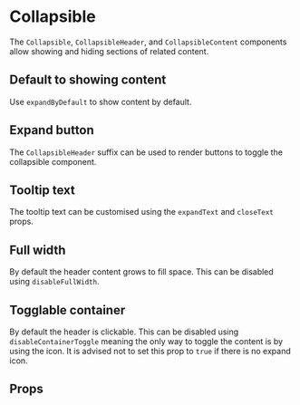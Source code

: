 

# Collapsible

The `Collapsible`, `CollapsibleHeader`, and `CollapsibleContent` components allow showing and hiding sections of related content.

<Canvas withSource="open">
    <Story id="components-collapsible--basic" />
</Canvas>

## Default to showing content

Use `expandByDefault` to show content by default.

<Canvas>
    <Story id="components-collapsible--expanded-by-default" />
</Canvas>

## Expand button

The `CollapsibleHeader` suffix can be used to render buttons to toggle the collapsible component.

<Canvas>
    <Story id="components-collapsible--expand-button" />
</Canvas>

## Tooltip text

The tooltip text can be customised using the `expandText` and `closeText` props.

<Canvas>
    <Story id="components-collapsible--tooltip-text" />
</Canvas>

## Full width

By default the header content grows to fill space. This can be disabled using `disableFullWidth`.

<Canvas>
    <Story id="components-collapsible--full-width" />
</Canvas>

## Togglable container

By default the header is clickable. This can be disabled using `disableContainerToggle` meaning the only way to toggle the content is by using the icon. It is advised not to set this prop to `true` if there is no expand icon.

<Canvas>
    <Story id="components-collapsible--togglable-container" />
</Canvas>

## Props

<div class="hidden">
    <Primary />
</div>

<ArgTypes story={PRIMARY_STORY} />

